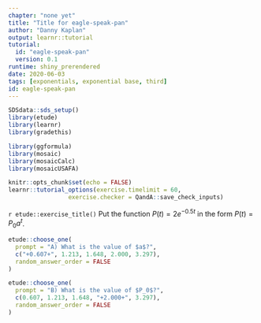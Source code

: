 ```yaml
---
chapter: "none yet"
title: "Title for eagle-speak-pan"
author: "Danny Kaplan"
output: learnr::tutorial
tutorial:
  id: "eagle-speak-pan"
  version: 0.1
runtime: shiny_prerendered
date: 2020-06-03 
tags: [exponentials, exponential base, third]
id: eagle-speak-pan
---
```


```r
SDSdata::sds_setup()
library(etude)
library(learnr)
library(gradethis)

library(ggformula)
library(mosaic)
library(mosaicCalc)
library(mosaicUSAFA)

knitr::opts_chunk$set(echo = FALSE)
learnr::tutorial_options(exercise.timelimit = 60, 
                 exercise.checker = QandA::save_check_inputs)
```


`r etude::exercise_title()` Put the function $P(t) = 2 e^{-0.5 t}$  in the form $P(t)=P_0 a^t$. 

```r
etude::choose_one(
  prompt = "A) What is the value of $a$?",
  c("+0.607+", 1.213, 1.648, 2.000, 3.297),
  random_answer_order = FALSE
)
```


```r
etude::choose_one(
  prompt = "B) What is the value of $P_0$?",
  c(0.607, 1.213, 1.648, "+2.000+", 3.297),
  random_answer_order = FALSE
)
```


